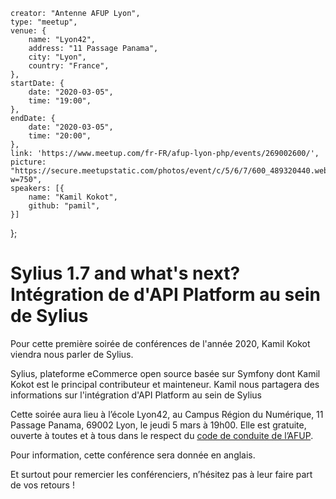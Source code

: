     creator: "Antenne AFUP Lyon",
    type: "meetup",
    venue: {
        name: "Lyon42",
        address: "11 Passage Panama",
        city: "Lyon",
        country: "France",
    },
    startDate: {
        date: "2020-03-05",
        time: "19:00",
    },
    endDate: {
        date: "2020-03-05",
        time: "20:00",
    },
    link: 'https://www.meetup.com/fr-FR/afup-lyon-php/events/269002600/',
    picture: "https://secure.meetupstatic.com/photos/event/c/5/6/7/600_489320440.webp?w=750",
    speakers: [{
        name: "Kamil Kokot",
        github: "pamil",
    }]
};

# Sylius 1.7 and what's next? Intégration de d'API Platform au sein de Sylius

Pour cette première soirée de conférences de l'année 2020, Kamil Kokot viendra nous parler de Sylius.

Sylius, plateforme eCommerce open source basée sur Symfony dont Kamil Kokot est le principal contributeur et mainteneur.
Kamil nous partagera des informations sur l'intégration d'API Platform au sein de Sylius

Cette soirée aura lieu à l’école Lyon42, au Campus Région du Numérique, 11 Passage Panama, 69002 Lyon, le jeudi 5 mars à 19h00. Elle est gratuite, ouverte à toutes et à tous dans le respect du [code de conduite de l’AFUP](https://afup.org/p/986-code-de-conduite).

Pour information, cette conférence sera donnée en anglais.

Et surtout pour remercier les conférenciers, n’hésitez pas à leur faire part de vos retours !

